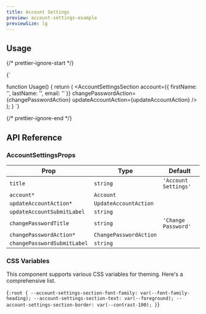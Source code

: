 ```yaml
---
title: Account Settings
preview: account-settings-example
previewSize: lg
---
```


## Usage

{/* prettier-ignore-start */}

<CodeBlock lang="ts">{`

function Usage() {
    return (
        <AccountSettingsSection
            account={{ firstName: '', lastName: '', email: '' }}
            changePasswordAction={changePasswordAction}
            updateAccountAction={updateAccountAction}
        />
    );
}
`}
</CodeBlock>

{/* prettier-ignore-end */}

## API Reference

### AccountSettingsProps

| Prop                        | Type                                                                                | Default              |
| --------------------------- | ----------------------------------------------------------------------------------- | -------------------- |
| `title`                     | `string`                                                                            | `'Account Settings'` |
| `account*`                  | `Account`                                                                           |                      |
| `updateAccountAction*`      | `UpdateAccountAction` <Tooltip content="See update-account-form.tsx for detail"/>   |                      |
| `updateAccountSubmitLabel`  | `string`                                                                            |                      |
| `changePasswordTitle`       | `string`                                                                            | `'Change Password'`  |
| `changePasswordAction*`     | `ChangePasswordAction` <Tooltip content="See change-password-form.tsx for detail"/> |                      |
| `changePasswordSubmitLabel` | `string`                                                                            |                      |

### CSS Variables

This component supports various CSS variables for theming. Here's a comprehensive list.

<CodeBlock lang="css">{`
:root {
    --account-settings-section-font-family: var(--font-family-heading);
    --account-settings-section-text: var(--foreground);
    --account-settings-section-border: var(--contrast-100);
}
`}</CodeBlock>
